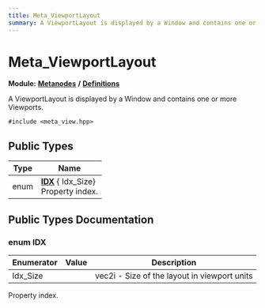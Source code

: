 ```yaml
---
title: Meta_ViewportLayout
summary: A ViewportLayout is displayed by a Window and contains one or more Viewports. 
---
```


# Meta_ViewportLayout

**Module:** **[Metanodes](../../modules/metanodes/index.mdx)** **/** **[Definitions](../../modules/metanodes/definitions.mdx)**

A ViewportLayout is displayed by a Window and contains one or more Viewports. 

`#include <meta_view.hpp>`

## Public Types

| Type           | Name           |
| -------------- | -------------- |
| enum| **[IDX](#enum-idx)** { Idx_Size}<br />Property index.  |

## Public Types Documentation

### enum IDX

| Enumerator | Value | Description |
| ---------- | ----- | ----------- |
| Idx_Size | | vec2i - Size of the layout in viewport units   |

Property index. 
